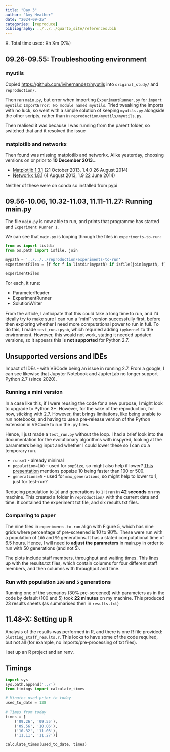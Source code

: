 ```yaml
---
title: "Day 3"
author: "Amy Heather"
date: "2024-09-25"
categories: [reproduce]
bibliography: ../../../quarto_site/references.bib
---
```


::: {.callout-note}

X. Total time used: Xh Xm (X%)

:::

## 09.26-09.55: Troubleshooting environment

### myutils

Copied <https://github.com/ivihernandez/myutils> into `original_study/` and `reproduction/`.

Then ran `main.py`, but error when importing `ExperimentRunner.py` for `import myutils`: `ImportError: No module named myutils`. Tried tweaking the imports with no luck, so went with a simple solution of keeping `myutils.py` alongside the other scripts, rather than in `reproduction/myutils/myutils.py`.

Then realised it was because I was running from the parent folder, so switched that and it resolved the issue

### matplotlib and networkx

Then found was missing matplotlib and networkx. Alike yesterday, choosing versions on or prior to **10 December 2013**...

* [Matplotlib 1.3.1](https://pypi.org/project/matplotlib/#history) (21 October 2013, 1.4.0 26 August 2014)
* [Networkx 1.8.1](https://pypi.org/project/networkx/#history) (4 August 2013, 1.9 22 June 2014)

Neither of these were on conda so installed from pypi

## 09.56-10.06, 10.32-11.03, 11.11-11.27: Running main.py

The file `main.py` is now able to run, and prints that programme has started and `Experiment Runner 1`.

We can see that `main.py` is looping through the files in `experiments-to-run`:

```python
from os import listdir
from os.path import isfile, join

mypath = '../../../reproduction/experiments-to-run'
experimentFiles = [f for f in listdir(mypath) if isfile(join(mypath, f))]

experimentFiles
```

For each, it runs:

* ParameterReader
* ExperimentRunner
* SolutionWriter

From the article, I anticipate that this could take a long time to run, and I'd ideally try to make sure I can run a "mini" version successfully first, before then exploring whether I need more computational power to run in full. To do this, I made `test_run.ipynb`, which requried adding `ipykernel` to the environment. However, this would not work, stating it needed updated versions, so it appears this is **not supported** for Python 2.7.

::: {.callout-tip}
## Unsupported versions and IDEs

Impact of IDEs - with VSCode being an issue in running 2.7. From a google, I can see likewise that Jupyter Notebook and JupterLab no longer support Python 2.7 (since 2020).

### Running a mini version

In a case like this, if I were reusing the code for a new purpose, I might look to upgrade to Python 3+. However, for the sake of the reproduction, for now, sticking with 2.7. However, that brings limitations, like being unable to run notebooks, and having to use a pre-release version of the Python extension in VSCode to run the .py files.

:::

Hence, I just made a `test_run.py` without the loop. I had a brief look into the documentation for the evolutionary algorithms with inspyred, looking at the parameters being input and whether I could lower these so I can do a temporary run.

* `runs=1` - already minimal
* `population=100` - used for `popSize`, so might also help if lower? [This presentation](https://neuron.yale.edu/ftp/neuron/2018emory/netpyne-parameter-optimization.pdf) mentions popsize 10 being faster than 100 or 500.
* `generations=5` - used for `max_generations`, so might help to lower to 1, just for test-run?

Reducing population to `10` and generations to `1` it ran in **42 seconds** on my machine. This created a folder in `reproduction/` with the current date and time. It contained the experiment txt file, and six results txt files.

### Comparing to paper

The nine files in `experiments-to-run` align with Figure 5, which has nine grids where percentage of pre-screened is 10 to 90%. These were run with a population of `100` and `50` generations. It has a stated computational time of 6.5 hours. Hence, I will need to **adjust the parameters** in main.py in order to run with 50 generations (and not 5).

The plots include staff members, throughput and waiting times. This lines up with the results.txt files, which contain columns for four different staff members, and then columns with throughput and time.

### Run with population `100` and `5` generations

Running one of the scenarios (30% pre-screened) with parameters as in the code by default (100 and 5) took **22 minutes** on my machine. This produced 23 results sheets (as summarised then in `results.txt`)

## 11.48-X: Setting up R

Analysis of the results was performed in R, and there is one R file provided: `plotting_staff_results.r`. This looks to have some of the code required, but not all (for example, no imports/pre-processing of txt files).

I set up an R project and an renv.

## Timings

```python
import sys
sys.path.append('../')
from timings import calculate_times

# Minutes used prior to today
used_to_date = 138

# Times from today
times = [
    ('09.26', '09.55'),
    ('09.56', '10.06'),
    ('10.32', '11.03'),
    ('11.11', '11.27')]

calculate_times(used_to_date, times)
```
